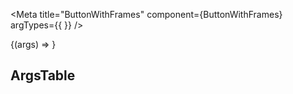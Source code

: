 


<Meta
  title="ButtonWithFrames"
  component={ButtonWithFrames}
  argTypes={{ }}
/>

<ButtonWithFramesDescription />

<Canvas>
  <Story name="ButtonWithFrames" height="400px">
    {(args) => <ButtonWithFrames {...args} />}
  </Story>
</Canvas>

## ArgsTable

<ArgsTable of={ButtonWithFrames} />

